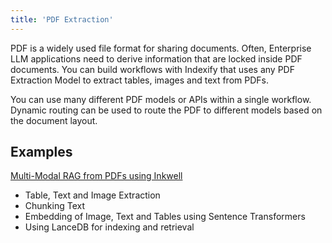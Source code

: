 ---
title: 'PDF Extraction'
---
PDF is a widely used file format for sharing documents. Often, Enterprise LLM applications need to derive information that are locked
inside PDF documents.
You can build workflows with Indexify that uses any PDF Extraction Model to extract tables, images and text from PDFs. 

You can use many different PDF models or APIs within a single workflow. Dynamic routing can be used to route the PDF to different 
models based on the document layout.

## Examples
[Multi-Modal RAG from PDFs using Inkwell](https://github.com/tensorlakeai/indexify/tree/main/examples/pdf_document_extraction)
* Table, Text and Image Extraction 
* Chunking Text
* Embedding of Image, Text and Tables using Sentence Transformers
* Using LanceDB for indexing and retrieval